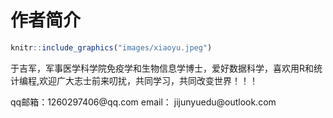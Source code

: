 # 作者简介 {#author .unnumbered}

```r
knitr::include_graphics("images/xiaoyu.jpeg")
```

于吉军，军事医学科学院免疫学和生物信息学博士，爱好数据科学，喜欢用R和统计编程,欢迎广大志士前来叨扰，共同学习，共同改变世界！！！

qq邮箱：1260297406@qq.com
email： jijunyuedu@outlook.com


